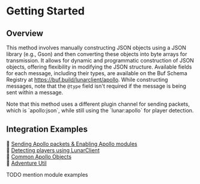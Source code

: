 
# Getting Started

## Overview

This method involves manually constructing JSON objects using a JSON library (e.g., Gson) and then converting these objects into byte arrays for transmission. It allows for dynamic and programmatic construction of JSON objects, offering flexibility in modifying the JSON structure. Available fields for each message, including their types, are available on the Buf Schema Registry at https://buf.build/lunarclient/apollo.
While constructing messages, note that the `@type` field isn't required if the message is being sent within a message.

<Callout type="info">
    Note that this method uses a different plugin channel for sending packets,
    which is `apollo:json`, while still using the `lunar:apollo` for player detection.
</Callout>

## Integration Examples

🔗 [Sending Apollo packets & Enabling Apollo modules](/apollo/developers/lightweight/json/packet-util)<br/>
🔗 [Detecting players using LunarClient](/apollo/developers/lightweight/json/player-detection)<br/>
🔗 [Common Apollo Objects](/apollo/developers/lightweight/json/object-util)<br/>
🔗 [Adventure Util](/apollo/developers/lightweight/json/adventure-util)<br/>

TODO mention module examples
